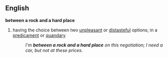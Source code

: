 ==English==

{{idiom2}}
'''between a rock and a hard place'''
#having the choice between two [[unpleasant]] or [[distasteful]] options; in a [[predicament]] or [[quandary]]
#:''I'm '''between a rock and a hard place''' on this negotiation; I need a car, but not at these prices.''